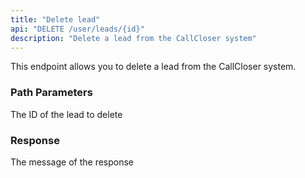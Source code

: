 ```yaml
---
title: "Delete lead"
api: "DELETE /user/leads/{id}"
description: "Delete a lead from the CallCloser system"
---
```


This endpoint allows you to delete a lead from the CallCloser system.

### Path Parameters

<ParamField path="id" type="integer" required>
  The ID of the lead to delete
</ParamField>

### Response

<ResponseField name="message" type="string">
  The message of the response
</ResponseField>